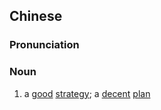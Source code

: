 {{also|良谋}}
==Chinese==
{{zh-forms|s=良谋}}

===Pronunciation===
{{zh-pron
|m=liángmóu
|cat=n
}}

===Noun===
{{zh-noun}}

# {{lb|zh|literary}} a [[good]] [[strategy]]; a [[decent]] [[plan]]